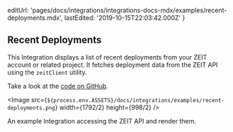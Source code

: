 
  editUrl:
    'pages/docs/integrations/integrations-docs-mdx/examples/recent-deployments.mdx',
  lastEdited: '2019-10-15T22:03:42.000Z'
}

## Recent Deployments

This Integration displays a list of recent deployments from your ZEIT account or related project.
It fetches deployment data from the ZEIT API using the `zeitClient` utility.

Take a look at the [code on GitHub](https://github.com/zeit/integrations/tree/master/recent-deployments).

<Image
  src={`${process.env.ASSETS}/docs/integrations/examples/recent-deployments.png`}
  width={1792/2}
  height={998/2}
/>
<Caption>An example Integration accessing the ZEIT API and render them.</Caption>
